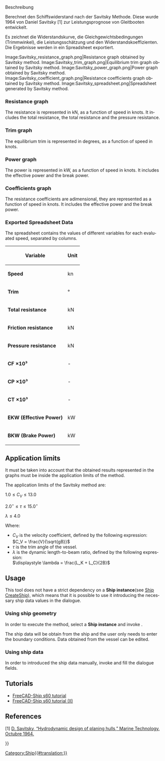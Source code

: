 <languages/>

<div lang="en" dir="ltr" class="mw-content-ltr">
{{Docnav
|[[Ship_ResistanceHoltrop|Resistance Holtrop prediction]]
|
|[[Ship_Workbench|Ship]]
|IconL=Ship_ResistanceHoltrop.svg
|IconR=
|IconC=Workbench_Ship.svg
}}
</div>

<div lang="en" dir="ltr" class="mw-content-ltr">
{{GuiCommand
|Name=Ship ResistanceSavitsky
|MenuLocation=Resistance → Resistance Savitsky prediction
|Workbenches=[[Ship_Workbench|Ship]]
|Shortcut=
|SeeAlso=
}}
</div>

<span id="Description"></span>
Beschreibung

Berechnet den Schiffswiderstand nach der Savitsky Methode. Diese wurde 1964 von Daniel Savitsky [1] zur Leistungsprognose von Gleitbooten entwickelt.

Es zeichnet die Widerstandskurve, die Gleichgewichtsbedingungen (Trimmwinkel), die Leistungsschätzung und den Widerstandskoeffizienten. Die Ergebnisse werden in ein Spreadsheet exportiert.

<div lang="en" dir="ltr" class="mw-content-ltr">
<gallery widths="400px,225px,285px,335px,225px">
Image:Savitsky_resistance_graph.png|Resistance graph obtained by Savitsky method.
Image:Savitsky_trim_graph.png|Equilibrium trim graph obtained by Savitsky method.
Image:Savitsky_power_graph.png|Power graph obtained by Savitsky method.
Image:Savitsky_coefficient_graph.png|Resistance coefficients graph obtained by Savitsky method.
Image:Savitsky_spreadsheet.png|Spreadsheet generated by Savitsky method.
</gallery>
</div>

<div lang="en" dir="ltr" class="mw-content-ltr">
=== Resistance graph ===
</div>

<div lang="en" dir="ltr" class="mw-content-ltr">
The resistance is represented in kN, as a function of speed in knots. It includes the total resistance, the total resistance and the pressure resistance.
</div>

<div lang="en" dir="ltr" class="mw-content-ltr">
=== Trim graph ===
</div>

<div lang="en" dir="ltr" class="mw-content-ltr">
The equilibrium trim is represented in degrees, as a function of speed in knots.
</div>

<div lang="en" dir="ltr" class="mw-content-ltr">
=== Power graph ===
</div>

<div lang="en" dir="ltr" class="mw-content-ltr">
The power is represented in kW, as a function of speed in knots. It includes the effective power and the break power.
</div>

<div lang="en" dir="ltr" class="mw-content-ltr">
=== Coefficients graph ===
</div>

<div lang="en" dir="ltr" class="mw-content-ltr">
The resistance coefficients are adimensional, they are represented as a function of speed in knots. It includes the effective power and the break power.
</div>

<div lang="en" dir="ltr" class="mw-content-ltr">
=== Exported Spreadsheet Data ===
</div>

<div lang="en" dir="ltr" class="mw-content-ltr">
The spreadsheet contains the values of different variables for each evaluated speed, separated by columns.
</div>

<div lang="en" dir="ltr" class="mw-content-ltr">
{| class="wikitable"
! Variable !! Unit
|-
| '''Speed''' || kn
|-
| '''Trim''' || °
|-
| '''Total resistance''' || kN
|-
| '''Friction resistance''' || kN
|-
| '''Pressure resistance''' || kN
|-
| '''CF ×10³''' || -
|-
| '''CP ×10³''' || -
|-
| '''CT ×10³''' || -
|-
| '''EKW (Effective Power)''' || kW
|-
| '''BKW (Brake Power)''' || kW
|}
</div>

<div lang="en" dir="ltr" class="mw-content-ltr">
== Application limits ==
</div>

<div lang="en" dir="ltr" class="mw-content-ltr">
It must be taken into account that the obtained results represented in the graphs must be inside the application limits of the method.
</div>

<div lang="en" dir="ltr" class="mw-content-ltr">
The application limits of the Savitsky method are:
</div>

<math> 1.0 \leq C_V \leq 13.0 </math>

<math> 2.0^\circ \leq \tau \leq 15.0^\circ </math>

<math> \lambda \leq 4.0 </math>

<div lang="en" dir="ltr" class="mw-content-ltr">
Where:
</div>

<div lang="en" dir="ltr" class="mw-content-ltr">
* <math>C_V</math> is the velocity coefficient, defined by the following expression:<br><math> C_V = \frac{V}{\sqrt{gB}} </math>
* <math>\tau</math> is the trim angle of the vessel.
* <math>\lambda</math> is the dynamic length-to-beam ratio, defined by the following expression:<br><math>\displaystyle \lambda = \frac{L_K + L_C}{2B}</math>
</div>

<div lang="en" dir="ltr" class="mw-content-ltr">
== Usage ==
</div>

<div lang="en" dir="ltr" class="mw-content-ltr">
This tool does not have a strict dependency on a '''Ship instance'''(see [[Ship_CreateShip|Ship CreateShip]]), which means that it is possible to use it introducing the necessary ship data values in the dialogue.
</div>

<div lang="en" dir="ltr" class="mw-content-ltr">
=== Using ship geometry ===
</div>

<div lang="en" dir="ltr" class="mw-content-ltr">
In order to execute the method, select a '''Ship instance''' and invoke {{MenuCommand|Resistance → [[Image:Ship_ResistanceSavitsky.svg|16px]] Resistance Savitsky prediction}}.
</div>

<div lang="en" dir="ltr" class="mw-content-ltr">
The ship data will be obtain from the ship and the user only needs to enter the boundary conditions. Data obtained from the vessel can be edited.
</div>

<div lang="en" dir="ltr" class="mw-content-ltr">
=== Using ship data ===
</div>

<div lang="en" dir="ltr" class="mw-content-ltr">
In order to introduced the ship data manually, invoke {{MenuCommand|Resistance → [[Image:Ship_ResistanceSavitsky.svg|16px]] Resistance Savitsky prediction}} and fill the dialogue fields.
</div>

<div lang="en" dir="ltr" class="mw-content-ltr">
== Tutorials ==
</div>

<div lang="en" dir="ltr" class="mw-content-ltr">
* [[FreeCAD-Ship_s60_tutorial|FreeCAD-Ship s60 tutorial ]]
* [[FreeCAD-Ship_s60_tutorial_(II)|FreeCAD-Ship s60 tutorial (II)]]
</div>

<div lang="en" dir="ltr" class="mw-content-ltr">
== References ==
</div>

<div lang="en" dir="ltr" class="mw-content-ltr">
[1] [https://www.boatdesign.net/attachments/hydrodynamic-design-of-planing-hulls-savitsky-1964-pdf.89527/ D. Savitsky, “Hydrodynamic design of planing hulls,” Marine Technology, Octubre 1964.]
</div>


<div lang="en" dir="ltr" class="mw-content-ltr">
{{Docnav
|[[Ship_ResistanceHoltrop|Resistance Holtrop prediction]]
|
|[[Ship_Workbench|Ship]]
|IconL=Ship_ResistanceHoltrop.svg
|IconR=
|IconC=Workbench_Ship.svg
}}
</div>

{{Userdocnavi{{#translation:}}}}
[[Category:Ship{{#translation:}}]]